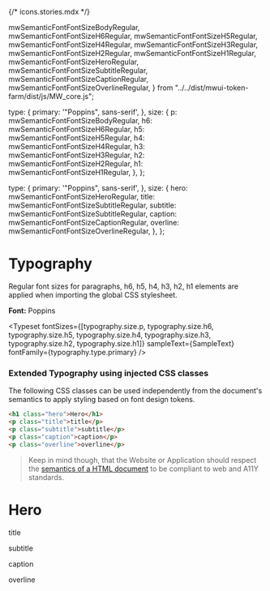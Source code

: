 {/* icons.stories.mdx */}

  mwSemanticFontFontSizeBodyRegular,
  mwSemanticFontFontSizeH6Regular,
  mwSemanticFontFontSizeH5Regular,
  mwSemanticFontFontSizeH4Regular,
  mwSemanticFontFontSizeH3Regular,
  mwSemanticFontFontSizeH2Regular,
  mwSemanticFontFontSizeH1Regular,
  mwSemanticFontFontSizeHeroRegular,
  mwSemanticFontFontSizeSubtitleRegular,
  mwSemanticFontFontSizeCaptionRegular,
  mwSemanticFontFontSizeOverlineRegular,
} from "../../dist/mwui-token-farm/dist/js/MW_core.js";

<Meta title="Utilities/Typography" />

  type: {
    primary: '"Poppins", sans-serif',
  },
  size: {
    p: mwSemanticFontFontSizeBodyRegular,
    h6: mwSemanticFontFontSizeH6Regular,
    h5: mwSemanticFontFontSizeH5Regular,
    h4: mwSemanticFontFontSizeH4Regular,
    h3: mwSemanticFontFontSizeH3Regular,
    h2: mwSemanticFontFontSizeH2Regular,
    h1: mwSemanticFontFontSizeH1Regular,
  },
};

  type: {
    primary: '"Poppins", sans-serif',
  },
  size: {
    hero: mwSemanticFontFontSizeHeroRegular,
    title: mwSemanticFontFontSizeSubtitleRegular,
    subtitle: mwSemanticFontFontSizeSubtitleRegular,
    caption: mwSemanticFontFontSizeCaptionRegular,
    overline: mwSemanticFontFontSizeOverlineRegular,
  },
};


# Typography

Regular font sizes for paragraphs, h6, h5, h4, h3, h2, h1 elements are applied when importing the global CSS stylesheet.

**Font:** Poppins

<Typeset
  fontSizes={[typography.size.p, typography.size.h6, typography.size.h5, typography.size.h4, typography.size.h3, typography.size.h2, typography.size.h1]}
  sampleText={SampleText}
  fontFamily={typography.type.primary}
/>

### Extended Typography using injected CSS classes

The following CSS classes can be used independently from the document's semantics to apply styling based on font design tokens.

```html
<h1 class="hero">Hero</h1>
<p class="title">title</p>
<p class="subtitle">subtitle</p>
<p class="caption">caption</p>
<p class="overline">overline</p>
```

> Keep in mind though, that the Website or Application should respect the [semantics of a HTML document](https://web.dev/learn/html/semantic-html/) to be compliant to web and A11Y standards.

<h1 className="sb-unstyled hero">Hero</h1>
<p className="sb-unstyled title">title</p>
<p className="sb-unstyled subtitle">subtitle</p>
<p className="sb-unstyled caption">caption</p>
<p className="sb-unstyled overline">overline</p>
